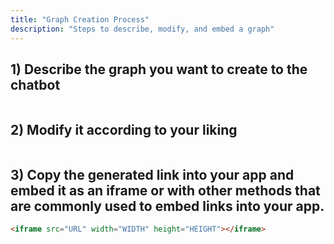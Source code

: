 ```yaml
---
title: "Graph Creation Process"
description: "Steps to describe, modify, and embed a graph"
---
```

## 1) Describe the graph you want to create to the chatbot

<img className="block" src="images/files_readme_io/_7c0f0db_Screenshot_2023_11_07_at_16.54.32.png" alt="" />

## 2) Modify it according to your liking

<img className="block" src="images/files_readme_io/_ee9803c_Screenshot_2023_11_07_at_16.55.50.png" alt="" />

## 3) Copy the generated link into your app and embed it as an iframe or with other methods that are commonly used to embed links into your app.

```html
<iframe src="URL" width="WIDTH" height="HEIGHT"></iframe>

```

